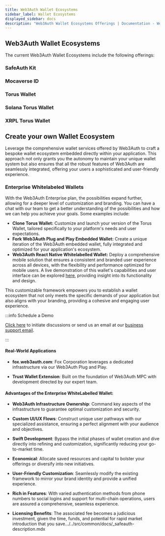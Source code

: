 ```yaml
---
title: Web3Auth Wallet Ecosystems
sidebar_label: Wallet Ecosystems
displayed_sidebar: docs
description: "Web3Auth Wallet Ecosystems Offerings | Documentation - Web3Auth"
---
```



<WalletEcosystemsDescription />

## Web3Auth Wallet Ecosystems

The current Web3Auth Wallet Ecosystems include the following offerings:

### SafeAuth Kit

<SafeAuthDescription />

### Mocaverse ID

<MocaverseDescription />

### Torus Wallet

<TorusWalletDescription />

### Solana Torus Wallet

<SolanaTorusWalletDescription />

### XRPL Torus Wallet

<XrplTorusWalletDescription />

## Create your own Wallet Ecosystem

Leverage the comprehensive wallet services offered by Web3Auth to craft a bespoke wallet ecosystem embedded directly within your application. This
approach not only grants you the autonomy to maintain your unique wallet system but also ensures that all the robust features of Web3Auth are
seamlessly integrated, offering your users a sophisticated and user-friendly experience.

### Enterprise Whitelabeled Wallets

With the Web3Auth Enterprise plan, the possibilities expand further, allowing for a deeper level of customization and branding. You can have a chat
with our team to get a better understanding of the possibilities and how we can help you achieve your goals. Some examples include:

- **Clone Torus Wallet:** Customize and launch your version of the Torus Wallet, tailored specifically to your platform's needs and user expectations.
- **Fork Web3Auth Plug and Play Embedded Wallet:** Create a unique iteration of the Web3Auth embedded wallet, fully integrated and optimized for your
  application's ecosystem.
- **Web3Auth React Native Whitelabelled Wallet:** Deploy a comprehensive mobile solution that ensures a consistent and branded user experience across
  all devices, with the flexibility and performance optimized for mobile users. A live demonstration of this wallet's capabilities and user interface
  can be explored [here](https://www.youtube.com/watch?v=Si8R2IVZHhM), providing insight into its functionality and design.

This customizable framework empowers you to establish a wallet ecosystem that not only meets the specific demands of your application but also aligns
with your branding, providing a cohesive and engaging user experience.

:::info Schedule a Demo

[Click here](https://calendly.com/web3auth/meeting-with-web3auth) to initiate discussions or send us an email at our
[business support email](mailto:support@web3auth.io).

:::

#### Real-World Applications

- **fox.web3auth.com**: Fox Corporation leverages a dedicated infrastructure via our Web3Auth Plug and Play.

- **Trust Wallet Extension**: Built on the foundation of Web3Auth MPC with development directed by our expert team.

#### Advantages of the Enterprise WhiteLabelled Wallet:

- **Web3Auth Infrastructure Ownership**: Command key aspects of the infrastructure to guarantee optimal customization and security.

- **Custom UI/UX Flows**: Construct unique user pathways with our specialized assistance, ensuring a perfect alignment with your audience and
  objectives.

- **Swift Development**: Bypass the initial phases of wallet creation and dive directly into refining and customization, significantly reducing your
  go-to-market time.

- **Economical**: Allocate saved resources and capital to bolster your offerings or diversify into new initiatives.

- **User-Friendly Customization**: Seamlessly modify the existing framework to mirror your brand identity and provide a unified experience.

- **Rich in Features**: With varied authentication methods from phone numbers to social logins and support for multi-chain operations, users are
  assured a comprehensive, seamless experience.

- **Licensing Benefits**: The associated fee becomes a judicious investment, given the time, funds, and potential for rapid market introduction that
  you save.../../src/common/docs/\_safeauth-description.mdx
